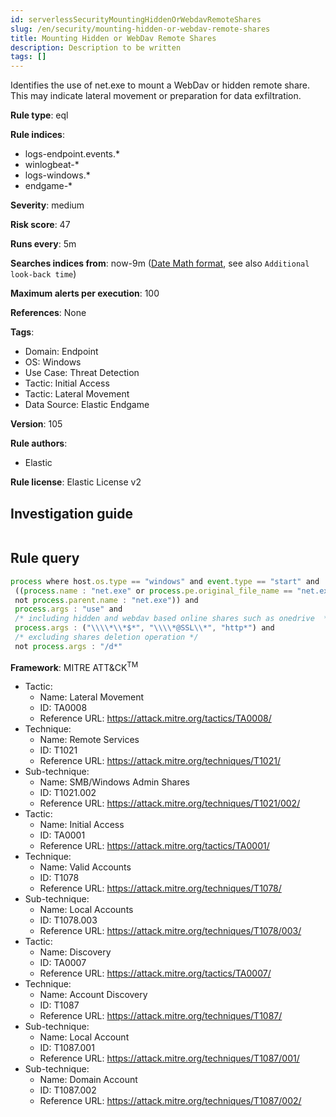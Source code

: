 ```yaml
---
id: serverlessSecurityMountingHiddenOrWebdavRemoteShares
slug: /en/security/mounting-hidden-or-webdav-remote-shares
title: Mounting Hidden or WebDav Remote Shares
description: Description to be written
tags: []
---
```


<div id="mounting-hidden-or-webdav-remote-shares"></div>

Identifies the use of net.exe to mount a WebDav or hidden remote share. This may indicate lateral movement or preparation for data exfiltration.

**Rule type**: eql

**Rule indices**: 

* logs-endpoint.events.*
* winlogbeat-*
* logs-windows.*
* endgame-*

**Severity**: medium

**Risk score**: 47

**Runs every**: 5m

**Searches indices from**: now-9m ([Date Math format](((ref))/common-options.html#date-math), see also <DocLink id="serverlessSecurityRulesUiCreate" section="set-the-rules-schedule">`Additional look-back time`</DocLink>)

**Maximum alerts per execution**: 100

**References**: None

**Tags**: 

* Domain: Endpoint
* OS: Windows
* Use Case: Threat Detection
* Tactic: Initial Access
* Tactic: Lateral Movement
* Data Source: Elastic Endgame

**Version**: 105

**Rule authors**: 

* Elastic

**Rule license**: Elastic License v2

## Investigation guide

```markdown

```

## Rule query

```js
process where host.os.type == "windows" and event.type == "start" and
 ((process.name : "net.exe" or process.pe.original_file_name == "net.exe") or ((process.name : "net1.exe" or process.pe.original_file_name == "net1.exe") and
 not process.parent.name : "net.exe")) and
 process.args : "use" and
 /* including hidden and webdav based online shares such as onedrive  */
 process.args : ("\\\\*\\*$*", "\\\\*@SSL\\*", "http*") and
 /* excluding shares deletion operation */
 not process.args : "/d*"

```

**Framework**: MITRE ATT&CK<sup>TM</sup>

* Tactic:
    * Name: Lateral Movement
    * ID: TA0008
    * Reference URL: https://attack.mitre.org/tactics/TA0008/
* Technique:
    * Name: Remote Services
    * ID: T1021
    * Reference URL: https://attack.mitre.org/techniques/T1021/
* Sub-technique:
    * Name: SMB/Windows Admin Shares
    * ID: T1021.002
    * Reference URL: https://attack.mitre.org/techniques/T1021/002/
* Tactic:
    * Name: Initial Access
    * ID: TA0001
    * Reference URL: https://attack.mitre.org/tactics/TA0001/
* Technique:
    * Name: Valid Accounts
    * ID: T1078
    * Reference URL: https://attack.mitre.org/techniques/T1078/
* Sub-technique:
    * Name: Local Accounts
    * ID: T1078.003
    * Reference URL: https://attack.mitre.org/techniques/T1078/003/
* Tactic:
    * Name: Discovery
    * ID: TA0007
    * Reference URL: https://attack.mitre.org/tactics/TA0007/
* Technique:
    * Name: Account Discovery
    * ID: T1087
    * Reference URL: https://attack.mitre.org/techniques/T1087/
* Sub-technique:
    * Name: Local Account
    * ID: T1087.001
    * Reference URL: https://attack.mitre.org/techniques/T1087/001/
* Sub-technique:
    * Name: Domain Account
    * ID: T1087.002
    * Reference URL: https://attack.mitre.org/techniques/T1087/002/

